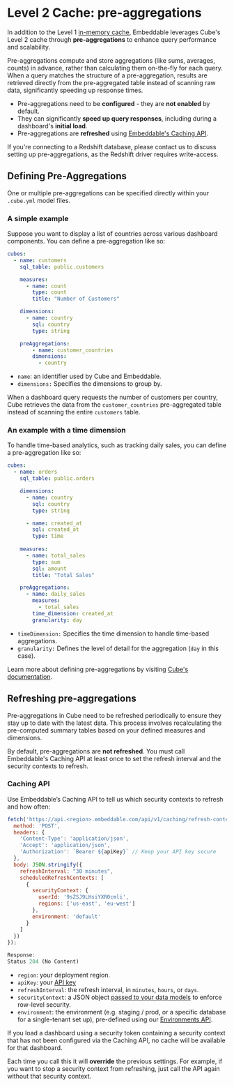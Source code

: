 
# Level 2 Cache: pre-aggregations

In addition to the Level 1 [in-memory cache](/data-modeling/caching/in-memory), Embeddable leverages Cube's Level 2 cache through **pre-aggregations** to enhance query performance and scalability.

Pre-aggregations compute and store aggregations (like sums, averages, counts) in advance, rather than calculating them on-the-fly for each query. When a query matches the structure of a pre-aggregation, results are retrieved directly from the pre-aggregated table instead of scanning raw data, significantly speeding up response times.

- Pre-aggregations need to be **configured** - they are **not enabled** by default.
- They can significantly **speed up query responses**, including during a dashboard's **initial load**.
- Pre-aggregations are **refreshed** using [Embeddable's Caching API](/data-modeling/caching/pre-aggregations#refreshing-pre-aggregations).

<Callout emoji="💡">
    If you're connecting to a Redshift database, please contact us to discuss setting up pre-aggregations, as the Redshift driver requires write-access.
</Callout>

## Defining Pre-Aggregations

One or multiple pre-aggregations can be specified directly within your `.cube.yml` model files.

### A simple example

Suppose you want to display a list of countries across various dashboard components. You can define a pre-aggregation like so:

```yaml
cubes:
  - name: customers
    sql_table: public.customers

    measures:
      - name: count
        type: count
        title: "Number of Customers"

    dimensions:
      - name: country
        sql: country
        type: string

    preAggregations:
        - name: customer_countries
        dimensions:
          - country
```
- `name`: an identifier used by Cube and Embeddable.
- `dimensions:` Specifies the dimensions to group by.

When a dashboard query requests the number of customers per country, Cube retrieves the data from the `customer_countries` pre-aggregated table instead of scanning the entire `customers` table.

### An example with a time dimension

To handle time-based analytics, such as tracking daily sales, you can define a pre-aggregation like so:

```yaml
cubes:
  - name: orders
    sql_table: public.orders

    dimensions:
      - name: country
        sql: country
        type: string

      - name: created_at
        sql: created_at
        type: time
    
    measures:
      - name: total_sales
        type: sum
        sql: amount
        title: "Total Sales"

    preAggregations:
      - name: daily_sales
        measures:
          - total_sales
        time_dimension: created_at 
        granularity: day
```

- `timeDimension:` Specifies the time dimension to handle time-based aggregations.
- `granularity:` Defines the level of detail for the aggregation (`day` in this case).

Learn more about defining pre-aggregations by visiting [Cube's documentation](https://cube.dev/docs/product/caching/getting-started-pre-aggregations).

## Refreshing pre-aggregations

Pre-aggregations in Cube need to be refreshed periodically to ensure they stay up to date with the latest data. This process involves recalculating the pre-computed summary tables based on your defined measures and dimensions. 

By default, pre-aggregations are **not refreshed**. You must call Embeddable's Caching API at least once to set the refresh interval and the security contexts to refresh. 

### Caching API

Use Embeddable’s Caching API to tell us which security contexts to refresh and how often:
   
   ```javascript
   fetch('https://api.<region>.embeddable.com/api/v1/caching/refresh-contexts', {
     method: 'POST',
     headers: {
       'Content-Type': 'application/json',
       'Accept': 'application/json',
       'Authorization': `Bearer ${apiKey}` // Keep your API key secure
     },
     body: JSON.stringify({
       refreshInterval: "30 minutes",
       scheduledRefreshContexts: [
         {
           securityContext: {
             userId: '9sZSJ9LHsiYXR0cmli',
             regions: ['us-east', 'eu-west']
           },
           environment: 'default'
         }
       ]
     })
   });

   Response:
   Status 204 (No Content)
   ```
   - `region`: your deployment region. 
   - `apiKey`: your [API key](/getting-started/set-up-your-workspace#retrieve-your-api-key)
   - `refreshInterval`: the refresh interval, in `minutes`, `hours`, or `days`.
   - `securityContext`: a JSON object [passed to your data models](/data-modeling/row-level-security#security-tokens-and-security-context) to enforce row-level security. 
   - `environment`: the environment (e.g. staging / prod, or a specific database for a single-tenant set up), pre-defined using our [Environments API](/deployment/environments-api).

If you load a dashboard using a security token containing a security context that has not been configured via the Caching API, no cache will be available for that dashboard.

Each time you call this it will **override** the previous settings. For example, if you want to stop a security context from refreshing, just call the API again without that security context.